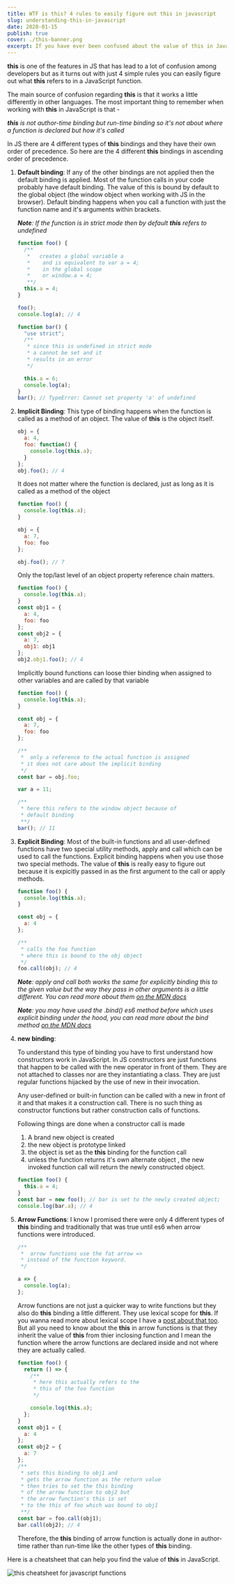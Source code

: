 ```yaml
---
title: WTF is this? 4 rules to easily figure out this in javascript
slug: understanding-this-in-javascript
date: 2020-01-15
publish: true
cover: ./this-banner.png
excerpt: If you have ever been confused about the value of this in Javascript then this guide will help you figure out how you can easily tackle this problem (no pun intended). There's a cheatsheet at the end that can help you quickly figure out the value of this if you wanna skip to that.
---
```


**this** is one of the features in JS that has lead to a lot of confusion among developers but as it turns out with just 4 simple rules you can easily figure out what **this** refers to in a JavaScript function.

The main source of confusion regarding **this** is that it works a little differently in other languages. The most important thing to remember when working with **this** in JavaScript is that -

_**this** is not author-time binding but run-time binding so it's not about where a function is declared but how it's called_

In JS there are 4 different types of **this** bindings and they have their own order of precedence. So here are the 4 different **this** bindings in ascending order of precedence.

1. **Default binding**:
   If any of the other bindings are not applied then the default binding is applied. Most of the function calls in your code probably have default binding. The value of this is bound by default to the global object (the window object when working with JS in the browser). Default binding happens when you call a function with just the function name and it's arguments within brackets.

   _**Note**: If the function is in strict mode then by default **this** refers to undefined_

   ```javascript
   function foo() {
     /**
      *   creates a global variable a
      *    and is equivalent to var a = 4;
      *    in the global scope
      *    or window.a = 4;
      **/
     this.a = 4;
   }

   foo();
   console.log(a); // 4

   function bar() {
     "use strict";
     /**
      * since this is undefined in strict mode
      * a cannot be set and it
      * results in an error
      */

     this.a = 6;
     console.log(a);
   }
   bar(); // TypeError: Cannot set property 'a' of undefined
   ```

2. **Implicit Binding**:
   This type of binding happens when the function is called as a method of an object. The value of **this** is the object itself.

   ```javascript
   obj = {
     a: 4,
     foo: function() {
       console.log(this.a);
     }
   };
   obj.foo(); // 4
   ```

   It does not matter where the function is declared, just as long as it is called as a method of the object

   ```javascript
   function foo() {
     console.log(this.a);
   }

   obj = {
     a: 7,
     foo: foo
   };

   obj.foo(); // 7
   ```

   Only the top/last level of an object property reference chain matters.

   ```javascript
   function foo() {
     console.log(this.a);
   }
   const obj1 = {
     a: 4,
     foo: foo
   };
   const obj2 = {
     a: 7,
     obj1: obj1
   };
   obj2.obj1.foo(); // 4
   ```

   Implicitly bound functions can loose thier binding when assigned to other variables and are called by that variable

   ```javascript
   function foo() {
     console.log(this.a);
   }

   const obj = {
     a: 7,
     foo: foo
   };

   /**
    *  only a reference to the actual function is assigned
    * it does not care about the implicit binding
    */
   const bar = obj.foo;

   var a = 11;

   /**
    * here this refers to the window object because of
    * default binding
    **/
   bar(); // 11
   ```

3. **Explicit Binding**:
   Most of the built-in functions and all user-defined functions have two special utility methods, apply and call which can be used to call the functions. Explicit binding happens when you use those two special methods. The value of **this** is really easy to figure out because it is expicitly passed in as the first argument to the call or apply methods.

   ```javascript
   function foo() {
     console.log(this.a);
   }

   const obj = {
     a: 4
   };

   /**
    * calls the foo function
    * where this is bound to the obj object
    */
   foo.call(obj); // 4
   ```

   _**Note**: apply and call both works the same for explicitly binding this to the given value but the way they pass in other arguments is a little different. You can read more about them [on the MDN docs](https://developer.mozilla.org/en-US/docs/Web/JavaScript/Reference/Global_Objects/Function/apply)_

   _**Note**: you may have used the .bind() es6 method before which uses explicit binding under the hood, you can read more about the bind method [on the MDN docs](https://developer.mozilla.org/en-US/docs/Web/JavaScript/Reference/Global_Objects/Function/bind)_

4. **new binding**:

   To understand this type of binding you have to first understand how constructors work in JavaScript. In JS constructors are just functions that happen to be called with the new operator in front of them. They are not attached to classes nor are they instantiating a class. They are just regular functions hijacked by the use of new in their invocation.

   Any user-defined or built-in function can be called with a new in front of it and that makes it a construction call. There is no such thing as constructor functions but rather construction calls of functions.

   Following things are done when a constructor call is made

   1. A brand new object is created
   2. the new object is prototype linked
   3. the object is set as the **this** binding for the function call
   4. unless the function returns it's own alternate object , the new invoked function call will return the newly constructed object.

   ```javascript
   function foo() {
     this.a = 4;
   }
   const bar = new foo(); // bar is set to the newly created object;
   console.log(bar.a); // 4
   ```

5. **Arrow Functions**:
   I know I promised there were only 4 different types of **this** binding and traditionally that was true until es6 when arrow functions were introduced.

   ```javascript
   /**
    *  arrow functions use the fat arrow =>
    * instead of the function keyword.
    */

   a => {
     console.log(a);
   };
   ```

   Arrow functions are not just a quicker way to write functions but they also do **this** binding a little different. They use lexical scope for **this**. If you wanna read more about lexical scope I have a [post about that too](https://www.studiodagger.com/lexical-scope-and-closures). But all you need to know about the **this** in arrow functions is that they inherit the value of **this** from thier inclosing function and I mean the function where the arrow functions are declared inside and not where they are actually called.

   ```javascript
   function foo() {
     return () => {
       /**
        * here this actually refers to the
        * this of the foo function
        */

       console.log(this.a);
     };
   }
   const obj1 = {
     a: 4
   };
   const obj2 = {
     a: 7
   };
   /**
    * sets this binding to obj1 and
    * gets the arrow function as the return value
    * then tries to set the this binding
    * of the arrow function to obj2 but
    * the arrow function's this is set
    * to the this of foo which was bound to obj1
    **/
   const bar = foo.call(obj1);
   bar.call(obj2); // 4
   ```

   Therefore, the **this** binding of arrow function is actually done in author-time rather than run-time like the other types of **this** binding.

Here is a cheatsheet that can help you find the value of **this** in JavaScript.

![this cheatsheet for javascript functions](./this-cheatsheet.png)
